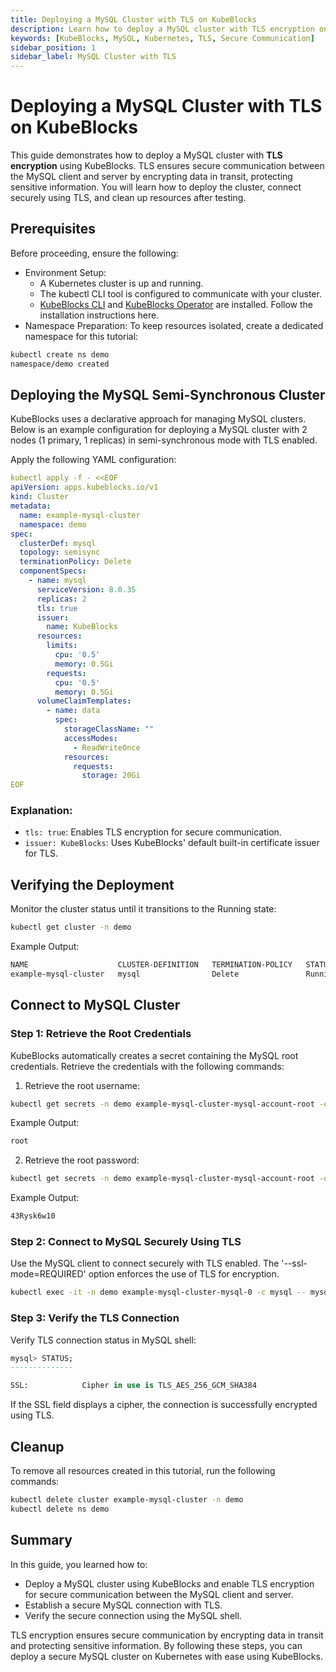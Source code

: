 ```yaml
---
title: Deploying a MySQL Cluster with TLS on KubeBlocks
description: Learn how to deploy a MySQL cluster with TLS encryption on KubeBlocks for secure communication. This guide covers deployment configuration, secure connections, and resource cleanup.
keywords: [KubeBlocks, MySQL, Kubernetes, TLS, Secure Communication]
sidebar_position: 1
sidebar_label: MySQL Cluster with TLS
---
```


# Deploying a MySQL Cluster with TLS on KubeBlocks

This guide demonstrates how to deploy a MySQL cluster with **TLS encryption** using KubeBlocks. TLS ensures secure communication between the MySQL client and server by encrypting data in transit, protecting sensitive information. You will learn how to deploy the cluster, connect securely using TLS, and clean up resources after testing.

## Prerequisites

Before proceeding, ensure the following:
- Environment Setup:
    - A Kubernetes cluster is up and running.
    - The kubectl CLI tool is configured to communicate with your cluster.
    - [KubeBlocks CLI](../../user_docs/references/install-kbcli) and [KubeBlocks Operator](../../user_docs/overview/install-kubeblocks) are installed. Follow the installation instructions here.
- Namespace Preparation: To keep resources isolated, create a dedicated namespace for this tutorial:

```bash
kubectl create ns demo
namespace/demo created
```

## Deploying the MySQL Semi-Synchronous Cluster

KubeBlocks uses a declarative approach for managing MySQL clusters. Below is an example configuration for deploying a MySQL cluster with 2 nodes (1 primary, 1 replicas) in semi-synchronous mode with TLS enabled.

Apply the following YAML configuration:
```yaml
kubectl apply -f - <<EOF
apiVersion: apps.kubeblocks.io/v1
kind: Cluster
metadata:
  name: example-mysql-cluster
  namespace: demo
spec:
  clusterDef: mysql
  topology: semisync
  terminationPolicy: Delete
  componentSpecs:
    - name: mysql
      serviceVersion: 8.0.35
      replicas: 2
      tls: true
      issuer:
        name: KubeBlocks
      resources:
        limits:
          cpu: '0.5'
          memory: 0.5Gi
        requests:
          cpu: '0.5'
          memory: 0.5Gi
      volumeClaimTemplates:
        - name: data
          spec:
            storageClassName: ""
            accessModes:
              - ReadWriteOnce
            resources:
              requests:
                storage: 20Gi
EOF
```
### Explanation:
- `tls: true`: Enables TLS encryption for secure communication.
- `issuer: KubeBlocks`: Uses KubeBlocks' default built-in certificate issuer for TLS.

## Verifying the Deployment

Monitor the cluster status until it transitions to the Running state:
```bash
kubectl get cluster -n demo
```

Example Output:
```bash
NAME                    CLUSTER-DEFINITION   TERMINATION-POLICY   STATUS    AGE
example-mysql-cluster   mysql                Delete               Running   11m
```

## Connect to MySQL Cluster

### Step 1: Retrieve the Root Credentials
KubeBlocks automatically creates a secret containing the MySQL root credentials. Retrieve the credentials with the following commands:

1. Retrieve the root username:
```bash
kubectl get secrets -n demo example-mysql-cluster-mysql-account-root -o jsonpath='{.data.username}' | base64 -d
```
Example Output:
```bash
root
```

2. Retrieve the root password:
```bash
kubectl get secrets -n demo example-mysql-cluster-mysql-account-root -o jsonpath='{.data.password}' | base64 -d
```
Example Output:
```bash
43Rysk6w10
```

### Step 2: Connect to MySQL Securely Using TLS
Use the MySQL client to connect securely with TLS enabled. The '--ssl-mode=REQUIRED' option enforces the use of TLS for encryption.
```bash
kubectl exec -it -n demo example-mysql-cluster-mysql-0 -c mysql -- mysql -h example-mysql-cluster-mysql.demo.svc.cluster.local -uroot -p43Rysk6w10 --ssl-mode=REQUIRED
```

### Step 3: Verify the TLS Connection
Verify TLS connection status in MySQL shell:
```sql
mysql> STATUS;
--------------

SSL:			Cipher in use is TLS_AES_256_GCM_SHA384
```
If the SSL field displays a cipher, the connection is successfully encrypted using TLS.

## Cleanup
To remove all resources created in this tutorial, run the following commands:
```bash
kubectl delete cluster example-mysql-cluster -n demo
kubectl delete ns demo
```

## Summary
In this guide, you learned how to:
- Deploy a MySQL cluster using KubeBlocks and enable TLS encryption for secure communication between the MySQL client and server.
- Establish a secure MySQL connection with TLS.
- Verify the secure connection using the MySQL shell.

TLS encryption ensures secure communication by encrypting data in transit and protecting sensitive information. By following these steps, you can deploy a secure MySQL cluster on Kubernetes with ease using KubeBlocks.